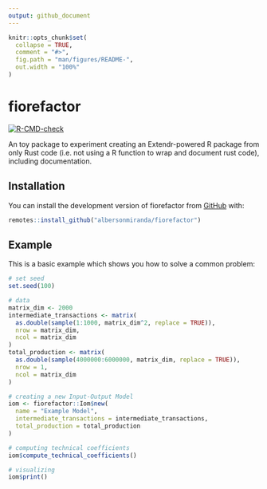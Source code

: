 ```yaml
---
output: github_document
---
```


<!-- README.md is generated from README.Rmd. Please edit that file -->

```r
knitr::opts_chunk$set(
  collapse = TRUE,
  comment = "#>",
  fig.path = "man/figures/README-",
  out.width = "100%"
)
```

# fiorefactor

<!-- badges: start -->
[![R-CMD-check](https://github.com/albersonmiranda/fiorefactor/actions/workflows/R-CMD-check.yaml/badge.svg)](https://github.com/albersonmiranda/fiorefactor/actions/workflows/R-CMD-check.yaml)
<!-- badges: end -->

An toy package to experiment creating an Extendr-powered R package from only Rust code (i.e. not using a R function to wrap and document rust code), including documentation.

## Installation

You can install the development version of fiorefactor from [GitHub](https://github.com/) with:

``` r
remotes::install_github("albersonmiranda/fiorefactor")
```

## Example

This is a basic example which shows you how to solve a common problem:

```r
# set seed
set.seed(100)

# data
matrix_dim <- 2000
intermediate_transactions <- matrix(
  as.double(sample(1:1000, matrix_dim^2, replace = TRUE)),
  nrow = matrix_dim,
  ncol = matrix_dim
)
total_production <- matrix(
  as.double(sample(4000000:6000000, matrix_dim, replace = TRUE)),
  nrow = 1,
  ncol = matrix_dim
)

# creating a new Input-Output Model
iom <- fiorefactor::Iom$new(
  name = "Example Model",
  intermediate_transactions = intermediate_transactions,
  total_production = total_production
)

# computing technical coefficients
iom$compute_technical_coefficients()

# visualizing
iom$print()
```
